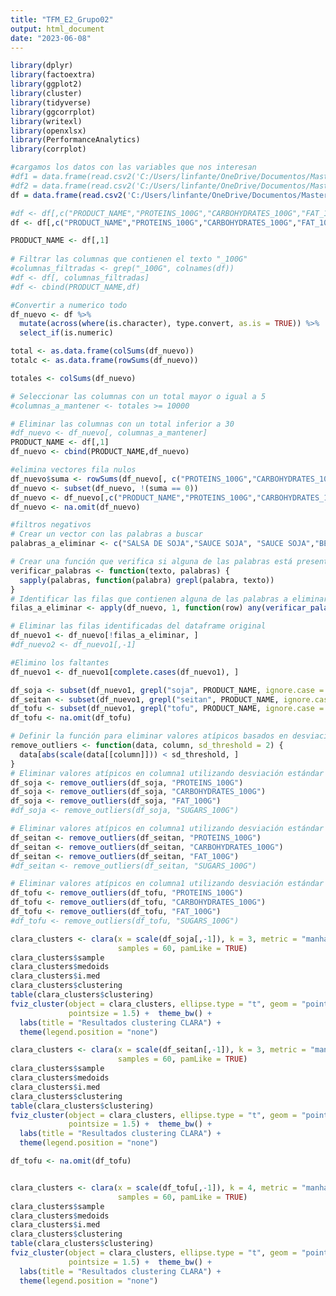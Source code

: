 ```yaml
---
title: "TFM_E2_Grupo02"
output: html_document
date: "2023-06-08"
---
```

  
```r
library(dplyr)
library(factoextra)
library(ggplot2)
library(cluster)
library(tidyverse)
library(ggcorrplot)
library(writexl)
library(openxlsx)
library(PerformanceAnalytics)
library(corrplot)
```


```r
#cargamos los datos con las variables que nos interesan
#df1 = data.frame(read.csv2('C:/Users/linfante/OneDrive/Documentos/MasterBigData/TFM/tfm_master_ds/1 - BackEnd/Datos/alimentos v3.csv', sep=','))
#df2 = data.frame(read.csv2('C:/Users/linfante/OneDrive/Documentos/MasterBigData/TFM/tfm_master_ds/1 - BackEnd/Datos/alimentos_vegan.csv', sep=','))
df = data.frame(read.csv2('C:/Users/linfante/OneDrive/Documentos/MasterBigData/TFM/tfm_master_ds/1 - BackEnd/Datos/alimentos v4.csv', sep=','))

```


```r
#df <- df[,c("PRODUCT_NAME","PROTEINS_100G","CARBOHYDRATES_100G","FAT_100G","FIBER_100G","SALT_100G","SATURATED_FAT_100G","SUGARS_100G")]
df <- df[,c("PRODUCT_NAME","PROTEINS_100G","CARBOHYDRATES_100G","FAT_100G")]
```


```r
PRODUCT_NAME <- df[,1]
 
# Filtrar las columnas que contienen el texto "_100G"
#columnas_filtradas <- grep("_100G", colnames(df))
#df <- df[, columnas_filtradas]
#df <- cbind(PRODUCT_NAME,df)

#Convertir a numerico todo
df_nuevo <- df %>%
  mutate(across(where(is.character), type.convert, as.is = TRUE)) %>%
  select_if(is.numeric)

total <- as.data.frame(colSums(df_nuevo))
totalc <- as.data.frame(rowSums(df_nuevo))
```

```r
totales <- colSums(df_nuevo)

# Seleccionar las columnas con un total mayor o igual a 5
#columnas_a_mantener <- totales >= 10000

# Eliminar las columnas con un total inferior a 30
#df_nuevo <- df_nuevo[, columnas_a_mantener]
PRODUCT_NAME <- df[,1]
df_nuevo <- cbind(PRODUCT_NAME,df_nuevo)

```


```r
#elimina vectores fila nulos 
df_nuevo$suma <- rowSums(df_nuevo[, c("PROTEINS_100G","CARBOHYDRATES_100G","FAT_100G")])
df_nuevo <- subset(df_nuevo, !(suma == 0))
df_nuevo <- df_nuevo[,c("PRODUCT_NAME","PROTEINS_100G","CARBOHYDRATES_100G","FAT_100G")]
df_nuevo <- na.omit(df_nuevo)

```


```r
#filtros negativos
# Crear un vector con las palabras a buscar
palabras_a_eliminar <- c("SALSA DE SOJA","SAUCE SOJA", "SAUCE SOJA","BEBIDA DE SOJA", "YAOURT SOJA","YOGURT DE SOJA","CHOCOLAT","ARROZ Y SOJA","LECHE","MOUSSE","MILK","ACEITE","DESSERT","PAN SOJA","BOISSON SOJA", "GLACE","ML","SAUCE DE SOJA","SAUCE","SALSA","BIBEDA DE SOJA","LAIT SOJA","VIVESOY SOJA","LAIT DE SOJA","YAOURT","POSTRE","MUESLI","YOGUR","BEBIDA","MARGARINA","VINAIGRETTE","DRINK","SAUCE","BATIDO","LAIT","MAYONNAISE","CAFE","VANILLE","NATA","YOGURT")

# Crear una función que verifica si alguna de las palabras está presente en el texto
verificar_palabras <- function(texto, palabras) {
  sapply(palabras, function(palabra) grepl(palabra, texto))
}
# Identificar las filas que contienen alguna de las palabras a eliminar
filas_a_eliminar <- apply(df_nuevo, 1, function(row) any(verificar_palabras(row["PRODUCT_NAME"], palabras_a_eliminar)))

# Eliminar las filas identificadas del dataframe original
df_nuevo1 <- df_nuevo[!filas_a_eliminar, ]
#df_nuevo2 <- df_nuevo1[,-1]

#Elimino los faltantes
df_nuevo1 <- df_nuevo1[complete.cases(df_nuevo1), ]

```

```r
df_soja <- subset(df_nuevo1, grepl("soja", PRODUCT_NAME, ignore.case = TRUE)) ## Registros que contienen la palabra "soja"
df_seitan <- subset(df_nuevo1, grepl("seitan", PRODUCT_NAME, ignore.case = TRUE)) ## Registros que contienen la palabra "seitan"
df_tofu <- subset(df_nuevo1, grepl("tofu", PRODUCT_NAME, ignore.case = TRUE)) ## Registros que contienen la palabra "tofu"
df_tofu <- na.omit(df_tofu)

```


```r
# Definir la función para eliminar valores atípicos basados en desviación estándar
remove_outliers <- function(data, column, sd_threshold = 2) {
  data[abs(scale(data[[column]])) < sd_threshold, ]
}
# Eliminar valores atípicos en columna1 utilizando desviación estándar
df_soja <- remove_outliers(df_soja, "PROTEINS_100G")
df_soja <- remove_outliers(df_soja, "CARBOHYDRATES_100G")
df_soja <- remove_outliers(df_soja, "FAT_100G")
#df_soja <- remove_outliers(df_soja, "SUGARS_100G")

# Eliminar valores atípicos en columna1 utilizando desviación estándar
df_seitan <- remove_outliers(df_seitan, "PROTEINS_100G")
df_seitan <- remove_outliers(df_seitan, "CARBOHYDRATES_100G")
df_seitan <- remove_outliers(df_seitan, "FAT_100G")
#df_seitan <- remove_outliers(df_seitan, "SUGARS_100G")

# Eliminar valores atípicos en columna1 utilizando desviación estándar
df_tofu <- remove_outliers(df_tofu, "PROTEINS_100G")
df_tofu <- remove_outliers(df_tofu, "CARBOHYDRATES_100G")
df_tofu <- remove_outliers(df_tofu, "FAT_100G")
#df_tofu <- remove_outliers(df_tofu, "SUGARS_100G")
```
```r
clara_clusters <- clara(x = scale(df_soja[,-1]), k = 3, metric = "manhattan", stand = TRUE,
                        samples = 60, pamLike = TRUE)
clara_clusters$sample
clara_clusters$medoids
clara_clusters$i.med
clara_clusters$clustering
table(clara_clusters$clustering)
fviz_cluster(object = clara_clusters, ellipse.type = "t", geom = "point",
             pointsize = 1.5) +  theme_bw() +
  labs(title = "Resultados clustering CLARA") +
  theme(legend.position = "none")
```
```r
clara_clusters <- clara(x = scale(df_seitan[,-1]), k = 3, metric = "manhattan", stand = TRUE,
                        samples = 60, pamLike = TRUE)
clara_clusters$sample
clara_clusters$medoids
clara_clusters$i.med
clara_clusters$clustering
table(clara_clusters$clustering)
fviz_cluster(object = clara_clusters, ellipse.type = "t", geom = "point",
             pointsize = 1.5) +  theme_bw() +
  labs(title = "Resultados clustering CLARA") +
  theme(legend.position = "none")
```

```r
df_tofu <- na.omit(df_tofu)


clara_clusters <- clara(x = scale(df_tofu[,-1]), k = 4, metric = "manhattan", stand = TRUE,
                        samples = 60, pamLike = TRUE)
clara_clusters$sample
clara_clusters$medoids
clara_clusters$i.med
clara_clusters$clustering
table(clara_clusters$clustering)
fviz_cluster(object = clara_clusters, ellipse.type = "t", geom = "point",
             pointsize = 1.5) +  theme_bw() +
  labs(title = "Resultados clustering CLARA") +
  theme(legend.position = "none")
```

